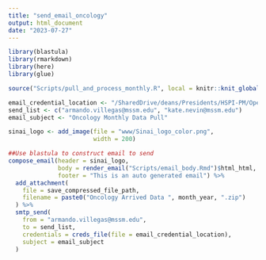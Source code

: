 ```yaml
---
title: "send_email_oncology"
output: html_document
date: "2023-07-27"
---
```


```r
library(blastula)
library(rmarkdown)
library(here)
library(glue)
```


```r
source("Scripts/pull_and_process_monthly.R", local = knitr::knit_global())
```

```r
email_credential_location <- "/SharedDrive/deans/Presidents/HSPI-PM/Operations Analytics and Optimization/Administrative/Workgroups/R Workbench/Working Area/Data Connections/email_creds"
send_list <- c("armando.villegas@mssm.edu", "kate.nevin@mssm.edu")
email_subject <- "Oncology Monthly Data Pull"

sinai_logo <- add_image(file = "www/Sinai_logo_color.png",
                        width = 200)

##Use blastula to construct email to send
compose_email(header = sinai_logo,
              body = render_email("Scripts/email_body.Rmd")$html_html,
              footer = "This is an auto generated email") %>%
  add_attachment(
    file = save_compressed_file_path,
    filename = paste0("Oncology Arrived Data ", month_year, ".zip")
  ) %>%
  smtp_send(
    from = "armando.villegas@mssm.edu",
    to = send_list,
    credentials = creds_file(file = email_credential_location),
    subject = email_subject
  )
```
